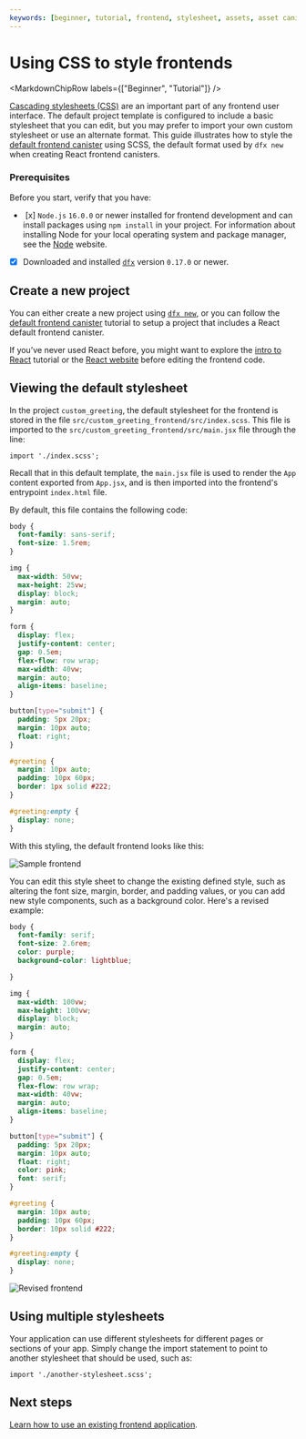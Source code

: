 ```yaml
---
keywords: [beginner, tutorial, frontend, stylesheet, assets, asset canister, style, css]
---
```



# Using CSS to style frontends

<MarkdownChipRow labels={["Beginner", "Tutorial"]} />



[Cascading stylesheets (CSS)](https://www.w3schools.com/css/default.asp) are an important part of any frontend user interface. The default project template is configured to include a basic stylesheet that you can edit, but you may prefer to import your own custom stylesheet or use an alternate format. This guide illustrates how to style the [default frontend canister](default-frontend.mdx) using SCSS, the default format used by `dfx new` when creating React frontend <GlossaryTooltip>canisters</GlossaryTooltip>.

### Prerequisites

Before you start, verify that you have:

-  [x] `Node.js` `16.0.0` or newer installed for frontend development and can install packages using `npm install` in your project. For information about installing Node for your local operating system and package manager, see the [Node](https://nodejs.org/en/) website.

- [x] Downloaded and installed [`dfx`](https://github.com/dfinity/sdk/releases/latest) version `0.17.0` or newer.

## Create a new project

You can either create a new project using [`dfx new`](/docs/current/developer-docs/developer-tools/cli-tools/cli-reference/dfx-new/), or you can follow the [default frontend canister](default-frontend.mdx) tutorial to setup a project that includes a React default frontend canister.

If you’ve never used React before, you might want to explore the [intro to React](https://reactjs.org/tutorial/tutorial.html) tutorial or the [React website](https://reactjs.org/) before editing the frontend code.

## Viewing the default stylesheet

In the project `custom_greeting`, the default stylesheet for the frontend is stored in the file `src/custom_greeting_frontend/src/index.scss`. This file is imported to the `src/custom_greeting_frontend/src/main.jsx` file through the line:

```
import './index.scss';
```

Recall that in this default template, the `main.jsx` file is used to render the `App` content exported from `App.jsx`, and is then imported into the frontend's entrypoint `index.html` file.

By default, this file contains the following code:

```css
body {
  font-family: sans-serif;
  font-size: 1.5rem;
}

img {
  max-width: 50vw;
  max-height: 25vw;
  display: block;
  margin: auto;
}

form {
  display: flex;
  justify-content: center;
  gap: 0.5em;
  flex-flow: row wrap;
  max-width: 40vw;
  margin: auto;
  align-items: baseline;
}

button[type="submit"] {
  padding: 5px 20px;
  margin: 10px auto;
  float: right;
}

#greeting {
  margin: 10px auto;
  padding: 10px 60px;
  border: 1px solid #222;
}

#greeting:empty {
  display: none;
}
```

With this styling, the default frontend looks like this:

![Sample frontend](_attachments/react-greeting.png)

You can edit this style sheet to change the existing defined style, such as altering the font size, margin, border, and padding values, or you can add new style components, such as a background color. Here's a revised example:

```css
body {
  font-family: serif;
  font-size: 2.6rem;
  color: purple;
  background-color: lightblue;

}

img {
  max-width: 100vw;
  max-height: 100vw;
  display: block;
  margin: auto;
}

form {
  display: flex;
  justify-content: center;
  gap: 0.5em;
  flex-flow: row wrap;
  max-width: 40vw;
  margin: auto;
  align-items: baseline;
}

button[type="submit"] {
  padding: 5px 20px;
  margin: 10px auto;
  float: right;
  color: pink;
  font: serif;
}

#greeting {
  margin: 10px auto;
  padding: 10px 60px;
  border: 10px solid #222;
}

#greeting:empty {
  display: none;
}
```

![Revised frontend](_attachments/revised-css.png)

## Using multiple stylesheets

Your application can use different stylesheets for different pages or sections of your app. Simply change the import statement to point to another stylesheet that should be used, such as:

```
import './another-stylesheet.scss';
```

## Next steps

[Learn how to use an existing frontend application](existing-frontend.mdx).